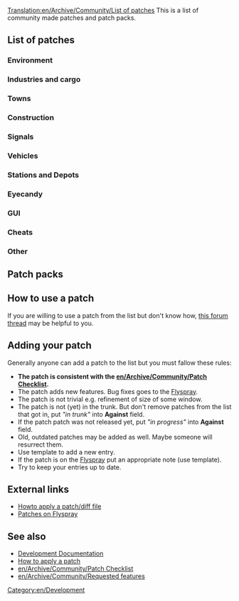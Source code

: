 [[Translation:en/Archive/Community/List of patches]]
This is a list of community made patches and patch packs.

==List of patches==

===Environment===
{{en/Archive/Community/Lop header}}
{{en/Archive/Community/Lop|More Height Levels|r22612|40844|v34 by ChillCore and ic111}}
{{en/Archive/Community/Lop footer}}

===Industries and cargo===
{{en/Archive/Community/Lop header}}
{{en/Archive/Community/Lop|Cargo Distribution|r22535|41992|by Fonso. Download binaries from [http://bundles.openttdcoop.org/cargodist/ openttdcoop]}}
{{en/Archive/Community/Lop|YACD - Yet Another CargoDestinations|r22532|54253|v2.3 by Michi_cc}}
{{en/Archive/Community/Lop footer}}

===Towns===
===Construction===
{{en/Archive/Community/Lop header}}
{{en/Archive/Community/Lop|The Clipboard|in progress|45488|Build your infrastructure by copy/pasting pieces you already built. This is a rewrite of Copy&Paste patch.}}
{{en/Archive/Community/Lop footer}}

===Signals===
{{en/Archive/Community/Lop header}}
{{en/Archive/Community/Lop|Signal auto complete fix|r22816|35443|Minimise gaps caused by obstacles when building signals. }}
{{en/Archive/Community/Lop footer}}

===Vehicles===
{{en/Archive/Community/Lop header}}
{{en/Archive/Community/Lop|ATC speed control|r22604|52085|With this patch, you can emulate a certain behaviour of the [http://en.wikipedia.org/wiki/Automatic_Train_Control ATC system]}}
{{en/Archive/Community/Lop footer}}

===Stations and Depots===
{{en/Archive/Community/Lop header}}
{{en/Archive/Community/Lop|NewGRF Airports (try 2)|r18xxx|45654|by Yexo}}
{{en/Archive/Community/Lop footer}}
===Eyecandy===
===GUI===
{{en/Archive/Community/Lop header}}
{{en/Archive/Community/Lop|Town rating indicator|r22604|33897|A patch which shows changes of rating for a town (by Progman)}}
{{en/Archive/Community/Lop|Show station coverage areas|r17250|44835|v1 by gehene}}
{{en/Archive/Community/Lop|Allow creation of new games from within a running game|r22731|56124|v2 by loclahost}}
{{en/Archive/Community/Lop|Multiplayer Server List Filtering|r22750, 1.1.2|43160|Filter, categorise and collect statistics about network games.}}
{{en/Archive/Community/Lop footer}}

===Cheats===
===Other===
{{en/Archive/Community/Lop header}}
{{en/Archive/Community/Lop|Infrastructure Sharing|r18667|42254|current Version 2.1.1 (30th December 2009)}}
{{en/Archive/Community/Lop|Scripts on new day, month, year|1.0.3|49595|This is very simple patch to invoke your scripts on new day, new month and new year. Scripts been invoked after all routines (industries updates, finances updates and so on).}}
{{en/Archive/Community/Lop footer}}

==Patch packs==
{{en/Archive/Community/Lop pack header}}

{{en/Archive/Community/Lop pack|Hard Game patch pack (by Vaulter)|r22110|49359|Cargo Distribution<br />Improved Breakdowns<br />Bigos set makes game harder<br />
Higher prices for construction near major cities<br />infrastructure_maintenance<br />
Bigos Improved Building Costs Patch<br />Bigos Additional Tax Patch v0.2<br />
Bigos Vehicle Repair Cost<br />More town growth and cargo generation tweaks <br />
Departure Boards<br />Programmable Waypoints with penalties<br />
Setting the length of the day<br />
Loans depends on company's history and value<br />
Lease transport <br />
Auto refit when build <br />
More conditional orders <br />
(leave-orders)<br />
(industry-stationnames)<br />
Colour rating in town label<br />
(townrating-indicator )<br />
Stucked trains on minimap<br />
Watch company last action<br />
Russian town names<br />
Trains whistle when bridge and tunnels approaching<br />
Copy / Paste infrastructure<br />
Transparent tunnels<br />
Group Info<br />
Vehicle Groups based on common properties of vehicles.<br />
Automatic scheduling<br />
Airport upgrade<br />
(airport-close cirdan)<br />
(cmd-train-console )<br />
Minimap Screenshot adds a console command `minimap`<br />
Trip History <br />
Shows station cover by CTRL+click on it<br />
Add console command restart_ai <ID><br />
Save window position<br />
The maximum length of transport in 250 characters<br />
Daily autosave<br />
Very large maps<br />
Invoke daily, monthly and yearly scripts<br />
Low-level optimizations, especially for linux/gcc configuration<br />
Extra Zoom for 32bpp<br />}}

{{en/Archive/Community/Lop pack|Chill's patchpack|r22553|47622|
More height levels<br />
Cargo distribution<br />
Automated timetable and seperation<br />
Larger maps<br />
Town rating colours<br />
Signals in tunnels and on bridges<br />
Chunnel<br />
Stuck trains<br />
Sprinkles -> variable daylenght, town cargo factor, misc, ...<br />
Programmable Signals<br />
Show system time window<br />
Copy_paste<br />
View and click vehicles in tunnels<br />
Close adjacent level crossing<br />
Measurement tool<br />
Tree line height<br />
Watch other company's gui<br />
Reduced tree growth patch<br />
Max_grf<br />
Company_profile<br />
Departure boards + 24h clock<br />
Timetable_change_all_stations<br />
Departure_vehicletimetableskip1<br />
Group_info<br />
Cmd_all_ai<br />
Infrastucture Sharing<br />
CTRL-cloning does not open new guis<br />
Improved breakdowns<br />
Trafficlights<br />
Towngrowth_needs_goods Modified and extended patch<br />
Configurable amount of desert tiles See added patches zip}}

{{en/Archive/Community/Lop pack footer}}

==How to use a patch==
If you are willing to use a patch from the list but don't know how, [http://www.tt-forums.net/viewtopic.php?f=33&t=21678 this forum thread] may be helpful to you.

==Adding your patch==
Generally anyone can add a patch to the list but you must fallow these rules:
* '''The patch is consistent with the [[en/Archive/Community/Patch Checklist]].'''
* The patch adds new features. Bug fixes goes to the [http://bugs.openttd.org Flyspray].
* The patch is not trivial e.g. refinement of size of some window.
* The patch is not (yet) in the trunk. But don't remove patches from the list that got in, put ''"in trunk"'' into '''Against''' field.
* If the patch patch was not released yet, put ''"in progress"'' into '''Against''' field.
* Old, outdated patches may be added as well. Maybe someone will resurrect them.
* Use {{en/S|en/Archive/Community/Lop}} template to add a new entry. 
* If the patch is on the [http://bugs.openttd.org Flyspray] put an appropriate note (use {{en/S|en/Flyspray}} template).
* Try to keep your entries up to date.

==External links==
* [http://www.tt-forums.net/viewtopic.php?f=33&t=21678 Howto apply a patch/diff file]
* [http://bugs.openttd.org/index.php?type&#91;&#93;=4 Patches on Flyspray]

==See also==
* [[en/Development/Main Page#patches|Development Documentation]]
* [[en/Development/FAQ development#how-to-apply-a-patch|How to apply a patch]]
* [[en/Archive/Community/Patch Checklist]]
* [[en/Archive/Community/Requested features]]


[[Category:en/Development]]